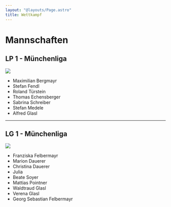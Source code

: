 ```yaml
---
layout: "@layouts/Page.astro"
title: Wettkampf
---
```


# Mannschaften

## LP 1 - Münchenliga

![](/images/uploads/wettkampf-lp1-2023.jpg)

- Maximilian Bergmayr
- Stefan Fendl
- Roland Türstein
- Thomas Echensberger
- Sabrina Schreiber
- Stefan Medele
- Alfred Glasl

---

## LG 1 - Münchenliga

![](/images/uploads/wettkampf-lg-1-2023.jpg)

- Franziska Felbermayr
- Marion Dauerer
- Christina Dauerer
- Julia
- Beate Soyer
- Mattias Pointner
- Waldtraud Glasl
- Verena Glasl
- Georg Sebastian Felbermayr
